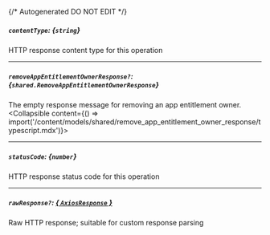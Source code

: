 {/* Autogenerated DO NOT EDIT  */}

##### `contentType`: *{`string`}*
HTTP response content type for this operation

---
##### `removeAppEntitlementOwnerResponse?`: *{`shared.RemoveAppEntitlementOwnerResponse`}*
The empty response message for removing an app entitlement owner.
<Collapsible content={() => import('/content/models/shared/remove_app_entitlement_owner_response/typescript.mdx')}>
</Collapsible>

---
##### `statusCode`: *{`number`}*
HTTP response status code for this operation

---
##### `rawResponse?`: [*{ `AxiosResponse` }*](https://axios-http.com/docs/res_schema)
Raw HTTP response; suitable for custom response parsing

